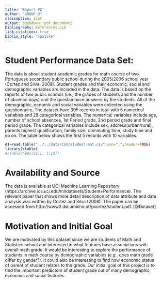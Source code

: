 ---
title: 'Report #2'
author: "GROUP 9"
classoption: 12pt
output: bookdown::pdf_document2
bibliography: References.bib
link-citations: true
biblio_style: "apalike"
---

# Student Performance Data Set:


The data is about student academic grades for math course of two Portuguese secondary public school during the 2005/2006 school year (Cortez and Silva, 2008). Student grades and their economic, social and demographic variables are included in the data. The data is based on the reports of two public schools (i.e., the grades of students and the number of absence days) and the questionnaire answers by the students. All of the demographic, ecnomic and social variables were collected using the questionnaire. The dataset have 395 records in total with 5 numerical variables and 28 categorical variables. The numerical variables include age, number of school absences, 1st Period grade, 2nd period grade and final period grade. The categorical variables include sex, address(urban/rural), parents highest qualification, family size, commuting time, study time and so on. The table below shows the first 5 records with 10 variables.


```{r, echo=FALSE}
d1=read.table("../../Data/CSV/student-mat.csv",sep=";",header=TRUE)
library(xtable)
#xtable(head(d1)[, 1:10])
```

\begin{table}[ht]
\centering
\begin{tabular}{rllrlllrrll}
  \hline
 & school & sex & age & address & famsize & Pstatus & Medu & Fedu & Mjob & Fjob \\ 
  \hline
1 & GP & F &  18 & U & GT3 & A &   4 &   4 & at\_home & teacher \\ 
  2 & GP & F &  17 & U & GT3 & T &   1 &   1 & at\_home & other \\ 
  3 & GP & F &  15 & U & LE3 & T &   1 &   1 & at\_home & other \\ 
  4 & GP & F &  15 & U & GT3 & T &   4 &   2 & health & services \\ 
  5 & GP & F &  16 & U & GT3 & T &   3 &   3 & other & other \\ 
  6 & GP & M &  16 & U & LE3 & T &   4 &   3 & services & other \\ 
   \hline
\end{tabular}
\end{table}

# Availability and Source

The data is available at UCI Machine Learning Repository (https://archive.ics.uci.edu/ml/datasets/Student+Performance). The relevant paper that shows more detail description of data attribute and data analysis was written by Cortez and Silva (2008). The paper can be accessed from http://www3.dsi.uminho.pt/pcortez/student.pdf. [@Dataset]

# Motivation and Initial Goal

We are motivated by this dataset since we are students of Math and Statistics school and interested in what features have associations with overall math grade. It would be interesting to explore the performance of students in math course by demographic variables (e.g., does math grade differ by gender?). It could also be interesting to find how economic status of parent of student relates to the grade. Our initial goal of this project is to find the important predictors of student grade out of many demographic, economic and social features.
